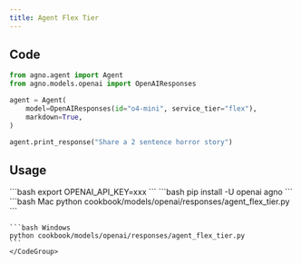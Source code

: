 ```yaml
---
title: Agent Flex Tier
---
```


## Code

```python cookbook/models/openai/responses/agent_flex_tier.py
from agno.agent import Agent
from agno.models.openai import OpenAIResponses

agent = Agent(
    model=OpenAIResponses(id="o4-mini", service_tier="flex"),
    markdown=True,
)

agent.print_response("Share a 2 sentence horror story")
```

## Usage

<Steps>
  <Snippet file="create-venv-step.mdx" />

  <Step title="Set your API key">
    ```bash
    export OPENAI_API_KEY=xxx
    ```
  </Step>

  <Step title="Install libraries">
    ```bash
    pip install -U openai agno
    ```
  </Step>

  <Step title="Run Agent">
    <CodeGroup>
    ```bash Mac
    python cookbook/models/openai/responses/agent_flex_tier.py
    ```

    ```bash Windows
    python cookbook/models/openai/responses/agent_flex_tier.py
    ```
    </CodeGroup>
  </Step>
</Steps>

